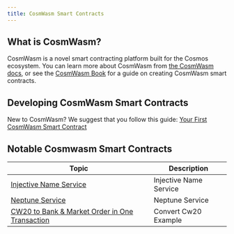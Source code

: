 ```yaml
---
title: CosmWasm Smart Contracts
---
```


## What is CosmWasm?

CosmWasm is a novel smart contracting platform built for the Cosmos ecosystem. You can learn more about CosmWasm from [the CosmWasm docs](https://cosmwasm.cosmos.network/), or see the [CosmWasm Book](https://book.cosmwasm.com/index.html) for a guide on creating CosmWasm smart contracts.

## Developing CosmWasm Smart Contracts

New to CosmWasm?
We suggest that you follow this guide: [Your First CosmWasm Smart Contract](./your-first-smart-contract/)

## Notable Cosmwasm Smart Contracts

| Topic                                                                                      | Description            |
| ------------------------------------------------------------------------------------------ | ---------------------- |
| [Injective Name Service](./injective-name-service/)                                        | Injective Name Service |
| [Neptune Service](./neptune-service/)                                                      | Neptune Service        |
| [CW20 to Bank & Market Order in One Transaction](./cw20-convert-market-order/) | Convert Cw20 Example   |
